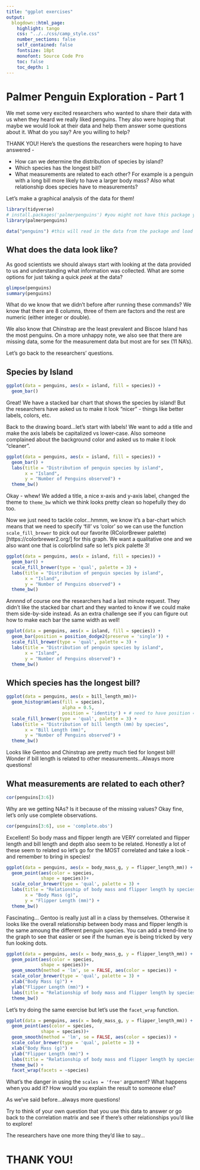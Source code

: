 ```yaml
---
title: "ggplot exercises"
output: 
  blogdown::html_page: 
    highlight: tango
    css: "../../css/camp_style.css"
    number_sections: false
    self_contained: false
    fontsize: 18pt
    monofont: Source Code Pro
    toc: false
    toc_depth: 1
---
```


# Palmer Penguin Exploration - Part 1

We met some very excited researchers who wanted to share their data with us when they heard we really liked penguins. They also were hoping that maybe we would look at their data and help them answer some questions about it. What do you say? Are you willing to help? 

THANK YOU! Here's the questions the researchers were hoping to have answered - 

- How can we determine the distribution of species by island?
- Which species has the longest bill?
- What measurements are related to each other? For example is a penguin with a long bill more likely to have a larger body mass? Also what relationship does species have to measurements?

Let's make a graphical analysis of the data for them!

```r
library(tidyverse)
# install.packages('palmerpenguins') #you might not have this package yet so make sure you install it!
library(palmerpenguins)

data("penguins") #this will read in the data from the package and load it to to our environment
```

## What does the data look like?

As good scientists we should always start with looking at the data provided to us and understanding what information was collected. What are some options for just taking a quick *peek* at the data?

```r
glimpse(penguins)
summary(penguins)
```

What do we know that we didn't before after running these commands? We know that there are 8 columns, three of them are factors and the rest are numeric (either integer or double).

We also know that Chinstrap are the least prevalent and Biscoe Island has the most penguins. On a more unhappy note, we also see that there are missing data, some for the measurement data but most are for sex (11 NA's).

Let's go back to the researchers' questions.

## Species by Island


```r
ggplot(data = penguins, aes(x = island, fill = species)) +
  geom_bar() 
```

Great! We have a stacked bar chart that shows the species by island! But the researchers have asked us to make it look "nicer" - things like better labels, colors, etc.

Back to the drawing board...let's start with labels! We want to add a title and make the axis labels be capitalized vs lower-case. Also someone complained about the background color and asked us to make it look "cleaner".

```r
ggplot(data = penguins, aes(x = island, fill = species)) +
  geom_bar() +
  labs(title = "Distribution of penguin species by island",
       x = "Island",
       y = "Number of Penguins observed") +
  theme_bw()
```

Okay - whew! We added a title, a nice x-axis and y-axis label, changed the theme to `theme_bw` which we think looks pretty clean so hopefully they do too.

Now we just need to tackle color...hmmm, we know it's a bar-chart which means that we need to specify 'fill' vs 'color' so we can use the function `scale_fill_brewer` to pick out our favorite (RColorBrewer palette)[https://colorbrewer2.org/] for this graph. We want a qualitative one and we also want one that is colorblind safe so let's pick palette 3!

```r
ggplot(data = penguins, aes(x = island, fill = species)) +
  geom_bar() +
  scale_fill_brewer(type = 'qual', palette = 3) +
  labs(title = "Distribution of penguin species by island",
       x = "Island",
       y = "Number of Penguins observed") +
  theme_bw()
```

Annnnd of course one the researchers had a last minute request. They didn't like the stacked bar chart and they wanted to know if we could make them side-by-side instead. As an extra challenge see if you can figure out how to make each bar the same width as well!

```r
ggplot(data = penguins, aes(x = island, fill = species)) +
  geom_bar(position = position_dodge2(preserve = 'single')) +
  scale_fill_brewer(type = 'qual', palette = 3) +
  labs(title = "Distribution of penguin species by island",
       x = "Island",
       y = "Number of Penguins observed") +
  theme_bw()
```

## Which species has the longest bill?

```r
ggplot(data = penguins, aes(x = bill_length_mm))+
  geom_histogram(aes(fill = species),
                     alpha = 0.5, 
                     position = 'identity') + # need to have position = 'identity' to have the alpha work!
  scale_fill_brewer(type = 'qual', palette = 3) +
  labs(title = "Distribution of bill length (mm) by species",
       x = "Bill Length (mm)",
       y = "Number of Penguins observed") +
  theme_bw()
```

Looks like Gentoo and Chinstrap are pretty much tied for longest bill! Wonder if bill length is related to other measurements...Always more questions!

## What measurements are related to each other?

```r
cor(penguins[3:6])
```

Why are we getting NAs? Is it because of the missing values? Okay fine, let's only use complete observations.

```r
cor(penguins[3:6], use = 'complete.obs')
```

Excellent! So body mass and flipper length are VERY correlated and flipper length and bill length and depth also seem to be related. Honestly a lot of these seem to related so let's go for the MOST correlated and take a look - and remember to bring in species!

```r
ggplot(data = penguins, aes(x = body_mass_g, y = flipper_length_mm)) +
  geom_point(aes(color = species,
             shape = species))+
  scale_color_brewer(type = 'qual', palette = 3) +
  labs(title = "Relationship of body mass and flipper length by species",
       x = "Body Mass (g)",
       y = "Flipper Length (mm)") +
  theme_bw()
```

Fascinating... Gentoo is really just all in a class by themselves. Otherwise it looks like the overall relationship between body mass and flipper length is the same amoung the different penguin species. You can add a trend-line to the graph to see that easier or see if the human eye is being tricked by very fun looking dots.

```r
ggplot(data = penguins, aes(x = body_mass_g, y = flipper_length_mm)) +
  geom_point(aes(color = species,
             shape = species))+
  geom_smooth(method = 'lm', se = FALSE, aes(color = species)) + 
  scale_color_brewer(type = 'qual', palette = 3) +
  xlab("Body Mass (g)") + 
  ylab("Flipper Length (mm)") +
  labs(title = "Relationship of body mass and flipper length by species") +
  theme_bw()
```

Let's try doing the same exercise but let's use the `facet_wrap` function.

```r
ggplot(data = penguins, aes(x = body_mass_g, y = flipper_length_mm)) +
  geom_point(aes(color = species,
             shape = species))+
  geom_smooth(method = 'lm', se = FALSE, aes(color = species)) + 
  scale_color_brewer(type = 'qual', palette = 3) +
  xlab("Body Mass (g)") + 
  ylab("Flipper Length (mm)") +
  labs(title = "Relationship of body mass and flipper length by species") +
  theme_bw() +
  facet_wrap(facets = ~species)
```

What's the danger in using the `scales = 'free'` argument? What happens when you add it? How would you explain the result to someone else?

As we've said before...always more questions!

Try to think of your own question that you use this data to answer or go back to the correlation matrix and see if there's other relationships you'd like to explore!

The researchers have one more thing they'd like to say...

# THANK YOU! {-}
